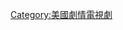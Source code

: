{{Catnav|頁面分類|...|电视节目|美國電視節目|美國影集}}
{{Catnav|頁面分類|...|电视剧|各國電視劇|美國影集}}
{{Catnav|頁面分類|...|美國電視|美國電視節目|美國影集}}
{{Catnav|頁面分類|...|各國電視|各國電視劇|美國影集}}

[[Category:美國劇情電視劇|Category:美國劇情電視劇]]